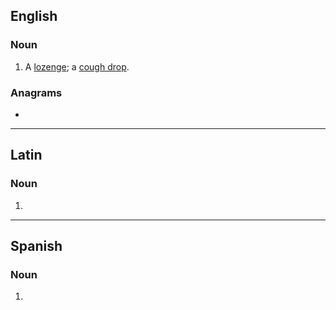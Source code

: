 {{also|Troche|trochę}}
==English==

===Noun===
{{en-noun|troches}}

# A [[lozenge]]; a [[cough drop]].

===Anagrams===
* {{anagrams|en|Hector|hector|orchet|rochet|rotche|tocher}}

----

==Latin==

===Noun===
{{la-noun-form|troche}}

# {{inflection of|trochus||voc|s|lang=la}}
----
==Spanish==

===Noun===
{{head|es|noun}}

# {{onlyin|a troche y moche|lang=es}}